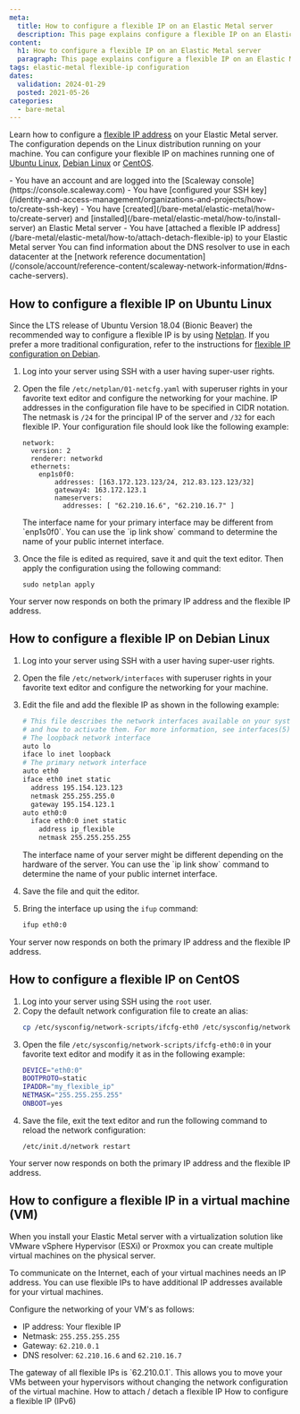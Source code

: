 ```yaml
---
meta:
  title: How to configure a flexible IP on an Elastic Metal server
  description: This page explains configure a flexible IP on an Elastic Metal server
content:
  h1: How to configure a flexible IP on an Elastic Metal server
  paragraph: This page explains configure a flexible IP on an Elastic Metal server
tags: elastic-metal flexible-ip configuration
dates:
  validation: 2024-01-29
  posted: 2021-05-26
categories:
  - bare-metal
---
```


Learn how to configure a [flexible IP address](/bare-metal/elastic-metal/concepts/#flexible-ip) on your Elastic Metal server. The configuration depends on the Linux distribution running on your machine. You can configure your flexible IP on machines running one of [Ubuntu Linux](#how-to-configure-a-flexible-ip-on-ubuntu-linux), [Debian Linux](#how-to-configure-a-flexible-ip-on-debian-linux) or [CentOS](#how-to-configure-a-flexible-ip-on-centos).

<Macro id="iam-requirements" />

<Message type="requirement">
  - You have an account and are logged into the [Scaleway console](https://console.scaleway.com)
  - You have [configured your SSH key](/identity-and-access-management/organizations-and-projects/how-to/create-ssh-key)
  - You have [created](/bare-metal/elastic-metal/how-to/create-server) and [installed](/bare-metal/elastic-metal/how-to/install-server) an Elastic Metal server
  - You have [attached a flexible IP address](/bare-metal/elastic-metal/how-to/attach-detach-flexible-ip) to your Elastic Metal server
</Message>

<Message typ="tip">
  You can find information about the DNS resolver to use in each datacenter at the [network reference documentation](/console/account/reference-content/scaleway-network-information/#dns-cache-servers).
</Message>

## How to configure a flexible IP on Ubuntu Linux

Since the LTS release of Ubuntu Version 18.04 (Bionic Beaver) the recommended way to configure a flexible IP is by using [Netplan](https://netplan.io/). If you prefer a more traditional configuration, refer to the instructions for [flexible IP configuration on Debian](#how-to-configure-a-flexible-ip-on-debian-linux).

1. Log into your server using SSH with a user having super-user rights.
2. Open the file `/etc/netplan/01-netcfg.yaml` with superuser rights in your favorite text editor and configure the networking for your machine.
    <Message type="note">
      IP addresses in the configuration file have to be specified in CIDR
      notation. The netmask is `/24` for the principal IP of the server and `/32`
      for each flexible IP.
    </Message>
    Your configuration file should look like the following example:

    ```
    network:
      version: 2
      renderer: networkd
      ethernets:
        enp1s0f0:
            addresses: [163.172.123.123/24, 212.83.123.123/32]
            gateway4: 163.172.123.1
            nameservers:
              addresses: [ "62.210.16.6", "62.210.16.7" ]
    ```

    <Message type="tip">
      The interface name for your primary interface may be different from
      `enp1s0f0`. You can use the `ip link show` command to determine the name of
      your public internet interface.
    </Message>
3. Once the file is edited as required, save it and quit the text editor. Then apply the configuration using the following command:
    ```
    sudo netplan apply
    ```

Your server now responds on both the primary IP address and the flexible IP address.

## How to configure a flexible IP on Debian Linux

1. Log into your server using SSH with a user having super-user rights.
2. Open the file `/etc/network/interfaces` with superuser rights in your favorite text editor and configure the networking for your machine.
3. Edit the file and add the flexible IP as shown in the following example:
    ```sh
    # This file describes the network interfaces available on your system
    # and how to activate them. For more information, see interfaces(5).
    # The loopback network interface
    auto lo
    iface lo inet loopback
    # The primary network interface
    auto eth0
    iface eth0 inet static
      address 195.154.123.123
      netmask 255.255.255.0
      gateway 195.154.123.1
    auto eth0:0
      iface eth0:0 inet static
        address ip_flexible
        netmask 255.255.255.255
    ```

    <Message type="note">
      The interface name of your server might be different depending on the hardware
      of the server. You can use the `ip link show` command to determine the name of
      your public internet interface.
    </Message>
4. Save the file and quit the editor.
5. Bring the interface up using the `ifup` command:
    ```sh
    ifup eth0:0
    ```

Your server now responds on both the primary IP address and the flexible IP address.

## How to configure a flexible IP on CentOS

1. Log into your server using SSH using the `root` user.
2. Copy the default network configuration file to create an alias:
    ```sh
    cp /etc/sysconfig/network-scripts/ifcfg-eth0 /etc/sysconfig/network-scripts/ifcfg-eth0:0
    ```
3. Open the file `/etc/sysconfig/network-scripts/ifcfg-eth0:0` in your favorite text editor and modify it as in the following example:
    ```sh
    DEVICE="eth0:0"
    BOOTPROTO=static
    IPADDR="my_flexible_ip"
    NETMASK="255.255.255.255"
    ONBOOT=yes
    ```
4. Save the file, exit the text editor and run the following command to reload the network configuration:
    ```
    /etc/init.d/network restart
    ```
Your server now responds on both the primary IP address and the flexible IP address.

## How to configure a flexible IP in a virtual machine (VM)

When you install your Elastic Metal server with a virtualization solution like VMware vSphere Hypervisor (ESXi) or Proxmox you can create multiple virtual machines on the physical server.

To communicate on the Internet, each of your virtual machines needs an IP address. You can use flexible IPs to have additional IP addresses available for your virtual machines.

Configure the networking of your VM's as follows:

* IP address: Your flexible IP
* Netmask: `255.255.255.255`
* Gateway: `62.210.0.1`
* DNS resolver: `62.210.16.6` and `62.210.16.7`

<Message type="tip">
  The gateway of all flexible IPs is `62.210.0.1`. This allows you to move your VMs between your hypervisors without changing the network configuration of the virtual machine.
</Message>


<Navigation title="See also">
  <PreviousButton to="/bare-metal/elastic-metal/how-to/attach-detach-flexible-ip/">How to attach / detach a flexible IP</PreviousButton>
  <NextButton to="/bare-metal/elastic-metal/how-to/configure-flexible-ipv6/">How to configure a flexible IP (IPv6)</NextButton>
</Navigation>
